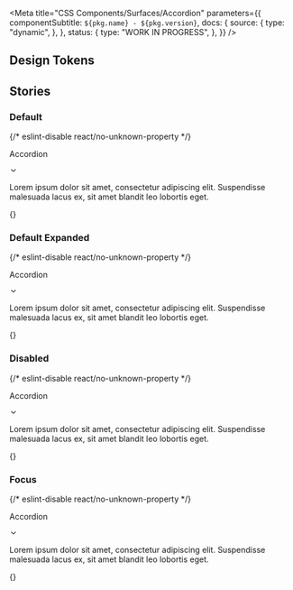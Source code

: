 

<Meta
  title="CSS Components/Surfaces/Accordion"
  parameters={{
    componentSubtitle: `${pkg.name} - ${pkg.version}`,
    docs: {
      source: {
        type: "dynamic",
      },
    },
    status: {
      type: "WORK IN PROGRESS",
    },
  }}
/>

<Description markdown={readme} />

## Design Tokens

<DesignTokenDocBlock categoryName="Accordion" viewType="table" />

## Stories

### Default

<Canvas>
  {/* eslint-disable react/no-unknown-property */}
  <Story name="Default">
    <div>
      <div class="story--components-surfaces-accordion--default">
        <div class="denhaag-theme">
          <div class="denhaag-accordion">
            <div class="denhaag-accordion-container">
              <div
                class="denhaag-accordion__panel"
                tabindex="0"
                role="button"
                aria-disabled="false"
                aria-expanded="false"
              >
                <div class="denhaag-accordion__summary">
                  <p class="denhaag-accordion__title">Accordion</p>
                </div>
                <div aria-disabled="false" aria-hidden="true">
                  <span>
                    <svg
                      width="1em"
                      height="1em"
                      viewBox="0 0 24 24"
                      fill="none"
                      xmlns="http://www.w3.org/2000/svg"
                      class="denhaag-icon"
                      focusable="false"
                      aria-hidden="true"
                      shape-rendering="auto"
                    >
                      <path
                        d="M5.293 8.293a1 1 0 011.414 0L12 13.586l5.293-5.293a1 1 0 111.414 1.414l-6 6a1 1 0 01-1.414 0l-6-6a1 1 0 010-1.414z"
                        fill="currentColor"
                      ></path>
                    </svg>
                  </span>
                  <span></span>
                </div>
              </div>
              <div class="denhaag-accordion__collapse denhaag-accordion__collapse--hidden">
                <div>
                  <div>
                    <div role="region">
                      <div class="denhaag-accordion__details">
                        <p class="denhaag-accordion__paragraph">
                          Lorem ipsum dolor sit amet, consectetur adipiscing elit. Suspendisse malesuada lacus ex, sit
                          amet blandit leo lobortis eget.
                        </p>
                      </div>
                    </div>
                  </div>
                </div>
              </div>
            </div>
          </div>
        </div>
      </div>
    </div>
  </Story>
  {}
</Canvas>

### Default Expanded

<Canvas>
  {/* eslint-disable react/no-unknown-property */}
  <Story name="Default Expanded">
    <div>
      <div class="story--components-surfaces-accordion--default-expanded">
        <div class="denhaag-theme">
          <div class="denhaag-accordion">
            <div class="denhaag-accordion-container">
              <div
                class="denhaag-accordion__panel denhaag-accordion__panel--expanded"
                tabindex="0"
                role="button"
                aria-disabled="false"
                aria-expanded="true"
              >
                <div class="denhaag-accordion__summary denhaag-accordion__summary--expanded">
                  <p class="denhaag-accordion__title">Accordion</p>
                </div>
                <div
                  class="denhaag-accordion__icon denhaag-accordion__icon--expanded"
                  aria-disabled="false"
                  aria-hidden="true"
                >
                  <span>
                    <svg
                      width="1em"
                      height="1em"
                      viewBox="0 0 24 24"
                      fill="none"
                      xmlns="http://www.w3.org/2000/svg"
                      class="denhaag-icon"
                      focusable="false"
                      aria-hidden="true"
                      shape-rendering="auto"
                    >
                      <path
                        d="M5.293 8.293a1 1 0 011.414 0L12 13.586l5.293-5.293a1 1 0 111.414 1.414l-6 6a1 1 0 01-1.414 0l-6-6a1 1 0 010-1.414z"
                        fill="currentColor"
                      ></path>
                    </svg>
                  </span>
                  <span></span>
                </div>
              </div>
              <div class="denhaag-accordion__collapse">
                <div>
                  <div>
                    <div role="region">
                      <div class="denhaag-accordion__details">
                        <p class="denhaag-accordion__paragraph">
                          Lorem ipsum dolor sit amet, consectetur adipiscing elit. Suspendisse malesuada lacus ex, sit
                          amet blandit leo lobortis eget.
                        </p>
                      </div>
                    </div>
                  </div>
                </div>
              </div>
            </div>
          </div>
        </div>
      </div>
    </div>
  </Story>
  {}
</Canvas>

### Disabled

<Canvas>
  {/* eslint-disable react/no-unknown-property */}
  <Story name="Disabled">
    <div>
      <div class="story--components-surfaces-accordion--disabled">
        <div class="denhaag-theme">
          <div class="denhaag-accordion">
            <div class="denhaag-accordion-container denhaag-accordion-container--disabled">
              <div
                class="denhaag-accordion__panel denhaag-accordion__panel--disabled"
                tabindex="-1"
                role="button"
                aria-disabled="true"
                aria-expanded="false"
              >
                <div class="denhaag-accordion__summary" aria-disabled="true" aria-hidden="true">
                  <p class="denhaag-accordion__title">Accordion</p>
                </div>
                <div aria-disabled="false" aria-hidden="true">
                  <span>
                    <svg
                      width="1em"
                      height="1em"
                      viewBox="0 0 24 24"
                      fill="none"
                      xmlns="http://www.w3.org/2000/svg"
                      class="denhaag-icon"
                      focusable="false"
                      aria-hidden="true"
                      shape-rendering="auto"
                    >
                      <path
                        d="M5.293 8.293a1 1 0 011.414 0L12 13.586l5.293-5.293a1 1 0 111.414 1.414l-6 6a1 1 0 01-1.414 0l-6-6a1 1 0 010-1.414z"
                        fill="currentColor"
                      ></path>
                    </svg>
                  </span>
                  <span></span>
                </div>
              </div>
              <div class="denhaag-accordion__collapse denhaag-accordion__collapse--hidden">
                <div>
                  <div>
                    <div role="region">
                      <div class="denhaag-accordion__details">
                        <p class="denhaag-accordion__paragraph">
                          Lorem ipsum dolor sit amet, consectetur adipiscing elit. Suspendisse malesuada lacus ex, sit
                          amet blandit leo lobortis eget.
                        </p>
                      </div>
                    </div>
                  </div>
                </div>
              </div>
            </div>
          </div>
        </div>
      </div>
    </div>
  </Story>
  {}
</Canvas>

### Focus

<Canvas>
  {/* eslint-disable react/no-unknown-property */}
  <Story name="Focus">
    <div>
      <div class="story--components-surfaces-accordion--focus">
        <div class="denhaag-theme">
          <div class="denhaag-accordion">
            <div class="denhaag-accordion-container">
              <div
                class="denhaag-accordion__panel denhaag-accordion__panel--focus"
                tabindex="0"
                role="button"
                aria-disabled="false"
                aria-expanded="false"
              >
                <div class="denhaag-accordion__summary">
                  <p class="denhaag-accordion__title">Accordion</p>
                </div>
                <div aria-disabled="false" aria-hidden="true">
                  <span>
                    <svg
                      width="1em"
                      height="1em"
                      viewBox="0 0 24 24"
                      fill="none"
                      xmlns="http://www.w3.org/2000/svg"
                      class="denhaag-icon"
                      focusable="false"
                      aria-hidden="true"
                      shape-rendering="auto"
                    >
                      <path
                        d="M5.293 8.293a1 1 0 011.414 0L12 13.586l5.293-5.293a1 1 0 111.414 1.414l-6 6a1 1 0 01-1.414 0l-6-6a1 1 0 010-1.414z"
                        fill="currentColor"
                      ></path>
                    </svg>
                  </span>
                  <span></span>
                </div>
              </div>
              <div class="denhaag-accordion__collapse denhaag-accordion__collapse--hidden">
                <div>
                  <div>
                    <div role="region">
                      <div class="denhaag-accordion__details">
                        <p class="denhaag-accordion__paragraph">
                          Lorem ipsum dolor sit amet, consectetur adipiscing elit. Suspendisse malesuada lacus ex, sit
                          amet blandit leo lobortis eget.
                        </p>
                      </div>
                    </div>
                  </div>
                </div>
              </div>
            </div>
          </div>
        </div>
      </div>
    </div>
  </Story>
  {}
</Canvas>
